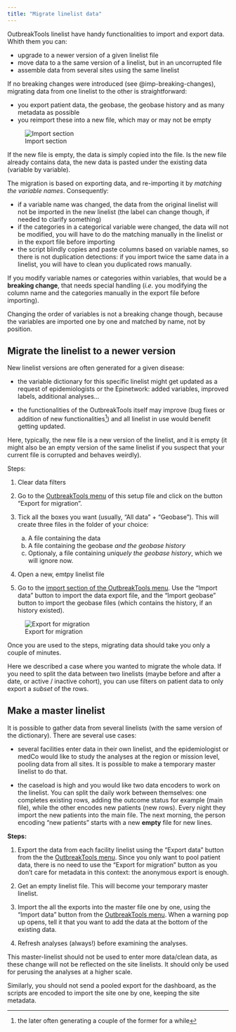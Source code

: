 ```yaml
---
title: "Migrate linelist data"
---
```



OutbreakTools linelist have handy functionalities to import and export data. Whith them you can:

- upgrade to a newer version of a given linelist file
- move data to a the same version of a linelist, but in an uncorrupted file
- assemble data from several sites using the same linelist

If no breaking changes were introduced (see @imp-breaking-changes), migrating data from one linelist to the other is straightforward:  

- you export patient data, the geobase, the geobase history and as many metadata as possible  
- you reimport these into a new file, which may or may not be empty


![Import section](../how_to/images/img-005-migration-linelist.png){fig-align="center"}

If the new file is empty, the data is simply copied into the file. Is the new file already contains data, the new data is pasted under the existing data (variable by variable).


::: {#imp-breaking-changes .callout-important title="About breaking changes"}
The migration is based on exporting data, and re-importing it by *matching the variable names*. Consequently:

- if a variable name was changed, the data from the original linelist will not be imported in the new linelist (the label can change though, if needed to clarify something)    
- if the categories in a categorical variable were changed, the data will not be modified, you will have to do the matching manually in the linelist or in the export file before importing   
- the script blindly copies and paste columns based on variable names, so there is not duplication detections: if you import twice the same data in a linelist, you will have to clean you duplicated rows manually.

If you modify variable names or categories within variables, that would be a **breaking change**, that needs special handling (*i.e.* you modifying the column name and the categories manually in the export file before importing).

Changing the order of variables is not a breaking change though, because the variables are imported one by one and matched by name, not by position.
:::



## Migrate the linelist to a newer version

New linelist versions are often generated for a given disease:

- the variable dictionary for this specific linelist might get updated as a request of epidemiologists or the Epinetwork: added variables, improved labels, additional analyses...

- the functionalities of the OutbreakTools itself may improve (bug fixes or addition of new functionalities^[the later often generating a couple of the former for a while]) and all linelist in use would benefit getting updated.


Here, typically, the new file is a new version of the linelist, and it is empty (it might also be an empty version of the same linelist if you suspect that your current file is corrupted and behaves weirdly).


Steps:

1. Clear data filters	

2. Go to the [OutbreakTools menu](../reference/ribbons.qmd#sec-linelist-advanced) of this setup file and click on the button "Export for migration".

3. Tick all the boxes you want (usually, "All data" + "Geobase"). This will create three files in the folder of your choice: 
    a.	A file containing the data
    b.	A file containing the geobase *and the geobase history*
    c.	Optionaly, a file containing *uniquely the geobase history*, which we will ignore now.

4. Open a new, emtpy linelist file

5. Go to the [import section of the OutbreakTools menu](../reference/ribbons.qmd#sec-import-data). Use the "Import data" button to import the data export file, and the "Import geobase" button to import the geobase files (which contains the history, if an history existed).


![Export for migration](../reference/images/img-013-ll-export-migration.png){fig-align="center"}

Once you are used to the steps, migrating data should take you only a couple of minutes.


::: {.callout-tip title="Tip: export a subset of data" collapse="true"}
Here we described a case where you wanted to migrate the whole data. If you need to split the data between two linelists (maybe before and after a date, or active / inactive cohort), you can use filters on patient data to only export a *subset* of the rows.
:::



## Make a master linelist

It is possible to gather data from several linelists (with the same version of the dictionary). There are several use cases:

- several facilities enter data in their own linelist, and the epidemiologist or medCo would like to study the analyses at the region or mission level, pooling data from all sites. It is possible to make a temporary master linelist to do that.  

- the caseload is high and you would like two data encoders to work on the linelist. You can split the daily work between themselves: one completes existing rows, adding the outcome status for example (main file), while the other encodes new patients (new rows). Every night they import the new patients into the main file. The next morning, the person encoding "new patients" starts with a new **empty** file for new lines.


**Steps:**

1.	Export the data from each facility linelist using the "Export data" button from the the [OutbreakTools menu](../reference/ribbons.qmd#sec-export-data). Since you only want to pool patient data, there is no need to use the "Export for migration" button as you don't care for metadata in this context: the anonymous export is enough.  

2.	Get an empty linelist file. This will become your temporary master linelist.

3.	Import the all the exports into the master file one by one, using the "Import data" button from the  [OutbreakTools menu](../reference/ribbons.qmd#sec-import-data). When a warning pop up opens, tell it that you want to add the data at the bottom of the existing data.

4.	Refresh analyses (always!) before examining the analyses.


::: {.callout-warning title="Warning: do not modify data in this file"}
This master-linelist should not be used to enter more data/clean data, as these change will not be reflected on the site linelists. It should only be used for perusing the analyses at a higher scale.

Similarly, you should not send a pooled export for the dashboard, as the scripts are encoded to import the site one by one, keeping the site metadata.
:::